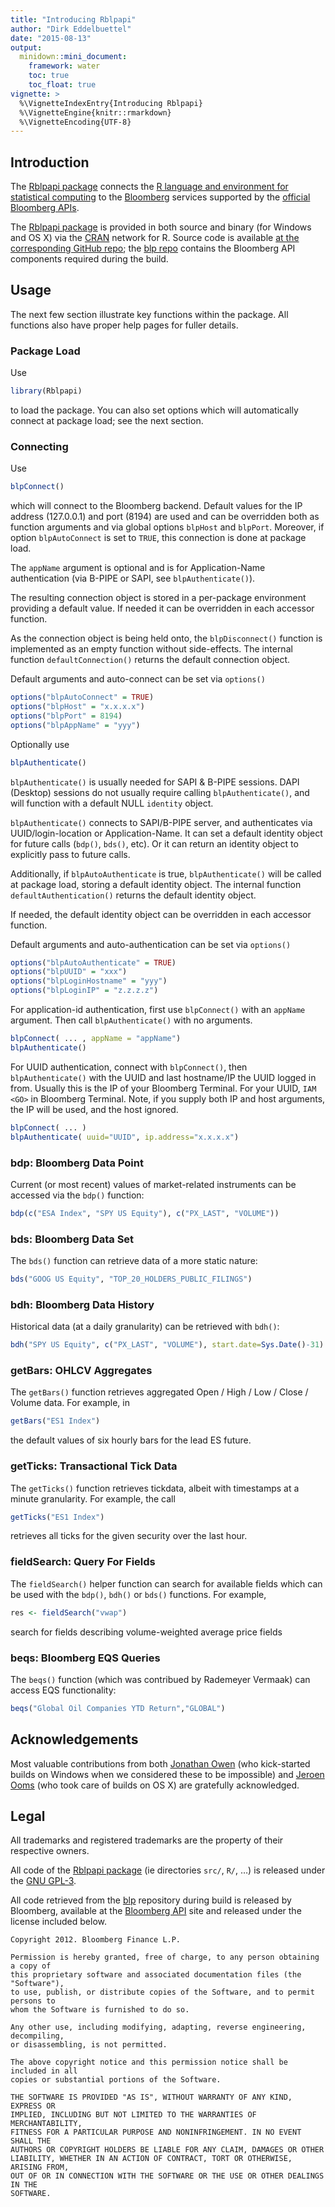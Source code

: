 ```yaml
---
title: "Introducing Rblpapi"
author: "Dirk Eddelbuettel"
date: "2015-08-13"
output:
  minidown::mini_document:
    framework: water
    toc: true
    toc_float: true
vignette: >
  %\VignetteIndexEntry{Introducing Rblpapi}
  %\VignetteEngine{knitr::rmarkdown}
  %\VignetteEncoding{UTF-8}
---
```


## Introduction

The [Rblpapi package](https://github.com/Rblp/Rblpapi) connects the
[R language and environment for statistical computing](https://www.r-project.org)
to the [Bloomberg](https://www.bloomberg.com) services supported by the
[official Bloomberg APIs](https://www.bloomberg.com/professional/support/api-library/).

The [Rblpapi package](https://github.com/Rblp/Rblpapi) is provided in both
source and binary (for Windows and OS X) via the
[CRAN](https://cran.r-project.org) network for R.  Source code is available
[at the corresponding GitHub repo](https://github.com/Rblp/Rblpapi); the
[blp repo](https://github.com/Rblp/blp) contains the Bloomberg API components
required during the build.

## Usage

The next few section illustrate key functions within the package. All
functions also have proper help pages for fuller details.

### Package Load

Use

```r
library(Rblpapi)
```

to load the package.  You can also set options which will
automatically connect at package load; see the next section.

### Connecting

Use

```r
blpConnect()
```

which will connect to the Bloomberg backend. Default values for the IP
address (127.0.0.1) and port (8194) are used and can be overridden both
as function arguments and via global options `blpHost` and `blpPort`.
Moreover, if option `blpAutoConnect` is set to `TRUE`, this connection
is done at package load.

The `appName` argument is optional and is for Application-Name
authentication (via B-PIPE or SAPI, see `blpAuthenticate()`).

The resulting connection object is stored in a per-package environment
providing a default value.  If needed it can be overridden in each
accessor function.

As the connection object is being held onto, the `blpDisconnect()`
function is implemented as an empty function without side-effects.  The
internal function `defaultConnection()` returns the default connection
object.

Default arguments and auto-connect can be set via `options()`

```R
options("blpAutoConnect" = TRUE)
options("blpHost" = "x.x.x.x")
options("blpPort" = 8194)
options("blpAppName" = "yyy")
```

Optionally use
```R
blpAuthenticate()
```

`blpAuthenticate()` is usually needed for SAPI & B-PIPE sessions.  DAPI
(Desktop) sessions do not usually require calling `blpAuthenticate()`,
and will function with a default NULL `identity` object.  

`blpAuthenticate()` connects to SAPI/B-PIPE server, and authenticates
via UUID/login-location or Application-Name.  It can set a default
identity object for future calls (`bdp()`, `bds()`, etc).  Or it can
return an identity object to explicitly pass to future calls.

Additionally, if `blpAutoAuthenticate` is true, `blpAuthenticate()` will
be called at package load, storing a default identity object. The
internal function `defaultAuthentication()` returns the default identity
object.

If needed, the default identity object can be overridden in each
accessor function.

Default arguments and auto-authentication can be set via `options()`

```R
options("blpAutoAuthenticate" = TRUE)
options("blpUUID" = "xxx")
options("blpLoginHostname" = "yyy")
options("blpLoginIP" = "z.z.z.z")

```

For application-id authentication, first use `blpConnect()` with an
`appName` argument.  Then call `blpAuthenticate()` with no arguments.


```R
blpConnect( ... , appName = "appName")
blpAuthenticate()
```

For UUID authentication, connect with `blpConnect()`, then
`blpAuthenticate()` with the UUID and last hostname/IP the UUID logged
in from.  Usually this is the IP of your Bloomberg Terminal.  For your
UUID, `IAM <GO>` in Bloomberg Terminal.  Note, if you supply both IP and
host arguments, the IP will be used, and the host ignored.


```R
blpConnect( ... )
blpAuthenticate( uuid="UUID", ip.address="x.x.x.x")
```


### bdp: Bloomberg Data Point

Current (or most recent) values of market-related instruments can be accessed
via the `bdp()` function:

```r
bdp(c("ESA Index", "SPY US Equity"), c("PX_LAST", "VOLUME"))
```

### bds: Bloomberg Data Set 

The `bds()` function can retrieve data of a more static nature:

```r
bds("GOOG US Equity", "TOP_20_HOLDERS_PUBLIC_FILINGS")
```

### bdh: Bloomberg Data History

Historical data (at a daily granularity) can be retrieved with `bdh()`:

```r
bdh("SPY US Equity", c("PX_LAST", "VOLUME"), start.date=Sys.Date()-31)
```

### getBars: OHLCV Aggregates

The `getBars()` function retrieves aggregated Open / High / Low /
Close / Volume data. For example, in

```r
getBars("ES1 Index")
```

the default values of six hourly bars for the lead ES future.

### getTicks: Transactional Tick Data


The `getTicks()` function retrieves tickdata, albeit with timestamps
at a minute granularity.  For example, the call

```r
getTicks("ES1 Index")
```

retrieves all ticks for the given security over the last hour. 

### fieldSearch: Query For Fields

The `fieldSearch()` helper function can search for available fields
which can be used with the `bdp()`, `bdh()` or `bds()` functions. For example,

```r
res <- fieldSearch("vwap")
```

search for fields describing volume-weighted average price fields

### beqs: Bloomberg EQS Queries

The `beqs()` function (which was contribued by Rademeyer Vermaak) can access
EQS functionality: 

```r
beqs("Global Oil Companies YTD Return","GLOBAL")
```

## Acknowledgements

Most valuable contributions from both
[Jonathan Owen](https://github.com/jrowen) (who kick-started builds on
Windows when we considered these to be impossible) and
[Jeroen Ooms](https://jeroenooms.github.io/) (who took care of builds on OS
X) are gratefully acknowledged.

## Legal

All trademarks and registered trademarks are the property of their respective owners.

All code of the [Rblpapi package](https://github.com/Rblp/Rblpapi) (ie
directories `src/`, `R/`, ...) is released under the
[GNU GPL-3](http://www.gnu.org/licenses/gpl-3.0.en.html).

All code retrieved from the [blp](https://github.com/Rblp/blp) repository
during build is released by Bloomberg, available at the
[Bloomberg API](https://www.bloomberg.com/professional/support/api-library/) site
and released under the license included below.

```
Copyright 2012. Bloomberg Finance L.P.

Permission is hereby granted, free of charge, to any person obtaining a copy of
this proprietary software and associated documentation files (the "Software"),
to use, publish, or distribute copies of the Software, and to permit persons to
whom the Software is furnished to do so.

Any other use, including modifying, adapting, reverse engineering, decompiling,
or disassembling, is not permitted.

The above copyright notice and this permission notice shall be included in all
copies or substantial portions of the Software.

THE SOFTWARE IS PROVIDED "AS IS", WITHOUT WARRANTY OF ANY KIND, EXPRESS OR
IMPLIED, INCLUDING BUT NOT LIMITED TO THE WARRANTIES OF MERCHANTABILITY,
FITNESS FOR A PARTICULAR PURPOSE AND NONINFRINGEMENT. IN NO EVENT SHALL THE
AUTHORS OR COPYRIGHT HOLDERS BE LIABLE FOR ANY CLAIM, DAMAGES OR OTHER
LIABILITY, WHETHER IN AN ACTION OF CONTRACT, TORT OR OTHERWISE, ARISING FROM,
OUT OF OR IN CONNECTION WITH THE SOFTWARE OR THE USE OR OTHER DEALINGS IN THE
SOFTWARE.
```
